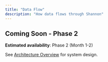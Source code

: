 ```yaml
---
title: "Data Flow"
description: "How data flows through Shannon"
---
```


## Coming Soon - Phase 2

**Estimated availability**: Phase 2 (Month 1-2)

See [Architecture Overview](/architecture/overview) for system design.
